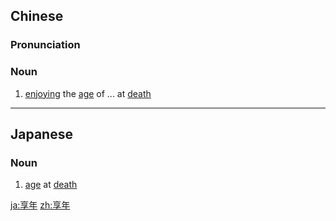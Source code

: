 ==Chinese==
{{zh-forms}}

===Pronunciation===
{{zh-pron
|m=xiǎngnián
|c=hoeng2 nin4
|mn=xm,qz,tw:hióng-liân/zz,tw:hiáng-liân/twv:hiáng-nî
|cat=n
}}

===Noun===
{{zh-noun}}

# [[enjoy]]ing the [[age]] of ... at [[death]]

----

==Japanese==
{{ja-kanjitab|きょう|ねん|yomi=on}}

===Noun===
{{ja-noun|きょうねん}}

# [[age]] at [[death]]

[[ja:享年]]
[[zh:享年]]